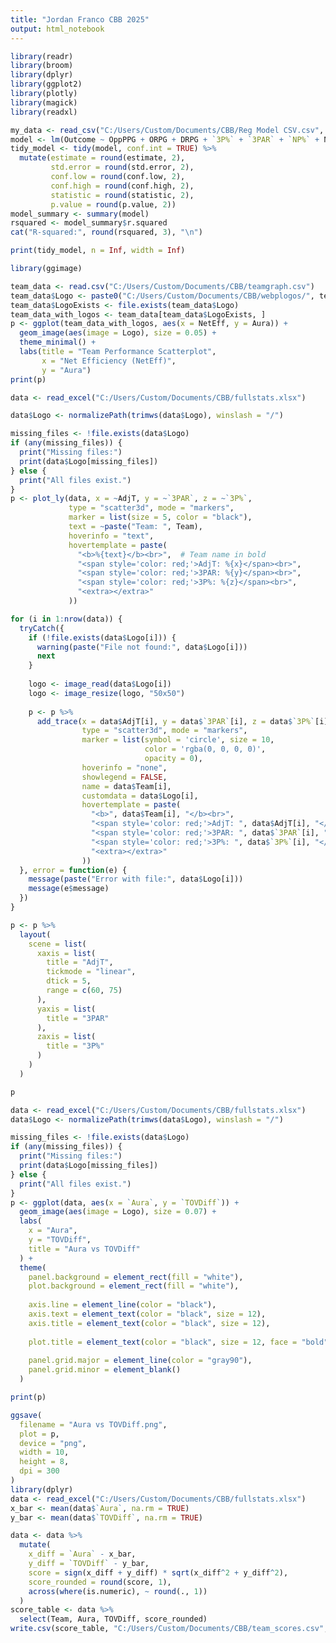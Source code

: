 ```yaml
---
title: "Jordan Franco CBB 2025"
output: html_notebook
---
```

```r
library(readr)
library(broom)
library(dplyr)
library(ggplot2)
library(plotly)
library(magick)
library(readxl)
```

```r
my_data <- read_csv("C:/Users/Custom/Documents/CBB/Reg Model CSV.csv", show_col_types = FALSE)
model <- lm(Outcome ~ OppPPG + ORPG + DRPG + `3P%` + `3PAR` + `NP%` + NPAR + TOV + FTAR + `FT%` + OppTOV + PPSt + PPSC, data = my_data)
tidy_model <- tidy(model, conf.int = TRUE) %>%
  mutate(estimate = round(estimate, 2),
         std.error = round(std.error, 2),
         conf.low = round(conf.low, 2),
         conf.high = round(conf.high, 2),
         statistic = round(statistic, 2),
         p.value = round(p.value, 2))
model_summary <- summary(model)
rsquared <- model_summary$r.squared
cat("R-squared:", round(rsquared, 3), "\n")

print(tidy_model, n = Inf, width = Inf)
```

```r
library(ggimage)

team_data <- read.csv("C:/Users/Custom/Documents/CBB/teamgraph.csv")
team_data$Logo <- paste0("C:/Users/Custom/Documents/CBB/webplogos/", team_data$Team, ".webp")
team_data$LogoExists <- file.exists(team_data$Logo)
team_data_with_logos <- team_data[team_data$LogoExists, ]
p <- ggplot(team_data_with_logos, aes(x = NetEff, y = Aura)) +
  geom_image(aes(image = Logo), size = 0.05) +
  theme_minimal() +
  labs(title = "Team Performance Scatterplot",
       x = "Net Efficiency (NetEff)",
       y = "Aura")
print(p)
```

```r
data <- read_excel("C:/Users/Custom/Documents/CBB/fullstats.xlsx")

data$Logo <- normalizePath(trimws(data$Logo), winslash = "/")

missing_files <- !file.exists(data$Logo)
if (any(missing_files)) {
  print("Missing files:")
  print(data$Logo[missing_files])
} else {
  print("All files exist.")
}
p <- plot_ly(data, x = ~AdjT, y = ~`3PAR`, z = ~`3P%`, 
             type = "scatter3d", mode = "markers", 
             marker = list(size = 5, color = "black"),
             text = ~paste("Team: ", Team),
             hoverinfo = "text",
             hovertemplate = paste(
               "<b>%{text}</b><br>",  # Team name in bold
               "<span style='color: red;'>AdjT: %{x}</span><br>",
               "<span style='color: red;'>3PAR: %{y}</span><br>",
               "<span style='color: red;'>3P%: %{z}</span><br>",
               "<extra></extra>"
             ))

for (i in 1:nrow(data)) {
  tryCatch({
    if (!file.exists(data$Logo[i])) {
      warning(paste("File not found:", data$Logo[i]))
      next
    }
    
    logo <- image_read(data$Logo[i])
    logo <- image_resize(logo, "50x50")
    
    p <- p %>%
      add_trace(x = data$AdjT[i], y = data$`3PAR`[i], z = data$`3P%`[i],
                type = "scatter3d", mode = "markers",
                marker = list(symbol = 'circle', size = 10, 
                              color = 'rgba(0, 0, 0, 0)',
                              opacity = 0),
                hoverinfo = "none",
                showlegend = FALSE,
                name = data$Team[i],
                customdata = data$Logo[i],
                hovertemplate = paste(
                  "<b>", data$Team[i], "</b><br>",
                  "<span style='color: red;'>AdjT: ", data$AdjT[i], "</span><br>",
                  "<span style='color: red;'>3PAR: ", data$`3PAR`[i], "</span><br>",
                  "<span style='color: red;'>3P%: ", data$`3P%`[i], "</span><br>",  
                  "<extra></extra>" 
                ))
  }, error = function(e) {
    message(paste("Error with file:", data$Logo[i]))
    message(e$message)
  })
}

p <- p %>%
  layout(
    scene = list(
      xaxis = list(
        title = "AdjT",
        tickmode = "linear",
        dtick = 5,        
        range = c(60, 75)   
      ),
      yaxis = list(
        title = "3PAR"
      ),
      zaxis = list(
        title = "3P%"
      )
    )
  )

p
```
```r
data <- read_excel("C:/Users/Custom/Documents/CBB/fullstats.xlsx")
data$Logo <- normalizePath(trimws(data$Logo), winslash = "/")

missing_files <- !file.exists(data$Logo)
if (any(missing_files)) {
  print("Missing files:")
  print(data$Logo[missing_files])
} else {
  print("All files exist.")
}
p <- ggplot(data, aes(x = `Aura`, y = `TOVDiff`)) +
  geom_image(aes(image = Logo), size = 0.07) + 
  labs(
    x = "Aura",
    y = "TOVDiff",
    title = "Aura vs TOVDiff" 
  ) +
  theme(
    panel.background = element_rect(fill = "white"),
    plot.background = element_rect(fill = "white"),
    
    axis.line = element_line(color = "black"),
    axis.text = element_text(color = "black", size = 12),
    axis.title = element_text(color = "black", size = 12),
    
    plot.title = element_text(color = "black", size = 12, face = "bold", hjust = 0.5),
    
    panel.grid.major = element_line(color = "gray90"),
    panel.grid.minor = element_blank()
  )

print(p)

ggsave(
  filename = "Aura vs TOVDiff.png", 
  plot = p,                          
  device = "png",                    
  width = 10,                        
  height = 8,                       
  dpi = 300                         
)
library(dplyr)
data <- read_excel("C:/Users/Custom/Documents/CBB/fullstats.xlsx")
x_bar <- mean(data$`Aura`, na.rm = TRUE)
y_bar <- mean(data$`TOVDiff`, na.rm = TRUE)

data <- data %>%
  mutate(
    x_diff = `Aura` - x_bar,
    y_diff = `TOVDiff` - y_bar,  
    score = sign(x_diff + y_diff) * sqrt(x_diff^2 + y_diff^2),
    score_rounded = round(score, 1),
    across(where(is.numeric), ~ round(., 1))
  )
score_table <- data %>%
  select(Team, Aura, TOVDiff, score_rounded)
write.csv(score_table, "C:/Users/Custom/Documents/CBB/team_scores.csv", row.names = FALSE)
```

